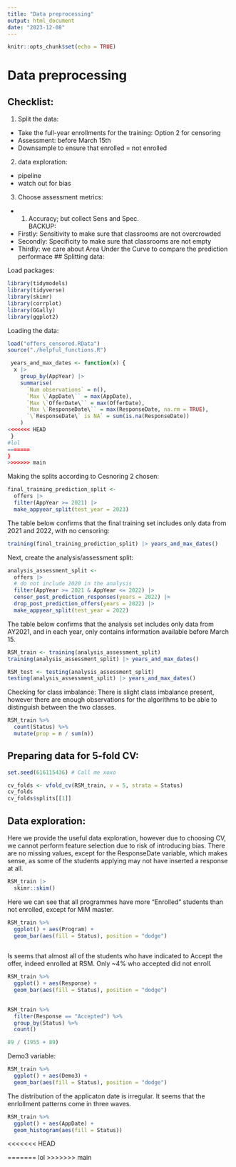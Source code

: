 ```yaml
---
title: "Data preprocessing"
output: html_document
date: "2023-12-08"
---
```


```r
knitr::opts_chunk$set(echo = TRUE)
```

# Data preprocessing 

## Checklist:

1) Split the data: 
  - Take the full-year enrollments for the training: Option 2 for censoring
  - Assessment: before March 15th 
  - Downsample to ensure that enrolled = not enrolled
2) data exploration:
  - pipeline
  - watch out for bias
3) Choose assessment metrics:
  - 1) Accuracy; but collect Sens and Spec.  
  BACKUP:
  - Firstly: Sensitivity to make sure that classrooms are not overcrowded
  - Secondly: Specificity to make sure that classrooms are not empty 
  - Thirdly: we care about Area Under the Curve to compare the prediction performace 
## Splitting data:

Load packages:
```r
library(tidymodels)
library(tidyverse)
library(skimr)
library(corrplot)
library(GGally)
library(ggplot2)
```

Loading the data:
```r
load("offers_censored.RData")
source("./helpful_functions.R")
```

```r
 years_and_max_dates <- function(x) {
  x |>
    group_by(AppYear) |>
    summarise(
      `Num observations` = n(),
      `Max \`AppDate\`` = max(AppDate),
      `Max \`OfferDate\`` = max(OfferDate),
      `Max \`ResponseDate\`` = max(ResponseDate, na.rm = TRUE),
      `\`ResponseDate\` is NA` = sum(is.na(ResponseDate))
    )
<<<<<<< HEAD
 }
#lol
=======
}
>>>>>>> main
```


Making the splits according to Cesnoring 2 chosen:

```r
final_training_prediction_split <-
  offers |>
  filter(AppYear >= 2021) |>
  make_appyear_split(test_year = 2023)


```

The table below confirms that the final training set includes only data from 2021 and 2022, with no censoring:

```r
training(final_training_prediction_split) |> years_and_max_dates()
```
Next, create the analysis/assessment split:

```r
analysis_assessment_split <-
  offers |>
  # do not include 2020 in the analysis
  filter(AppYear >= 2021 & AppYear <= 2022) |>
  censor_post_prediction_responses(years = 2022) |>
  drop_post_prediction_offers(years = 2022) |>
  make_appyear_split(test_year = 2022)

```

The table below confirms that the analysis set includes only data from AY2021, and in each year, only contains information available before March 15.

```r
RSM_train <- training(analysis_assessment_split)
training(analysis_assessment_split) |> years_and_max_dates()
```
```r
RSM_test <- testing(analysis_assessment_split)
testing(analysis_assessment_split) |> years_and_max_dates()

```
Checking for class imbalance: There is slight class imbalance present, however there are enough observations for the algorithms to be able to distinguish between the two classes. 

```r
RSM_train %>% 
  count(Status) %>% 
  mutate(prop = n / sum(n))


```


## Preparing data for 5-fold CV:

```r
set.seed(616115436) # Call me xoxo

cv_folds <- vfold_cv(RSM_train, v = 5, strata = Status)
cv_folds
cv_folds$splits[[1]]

```

## Data exploration:

Here we provide the useful data exploration, however due to choosing CV, we cannot perform feature selection due to risk of introducing bias.
There are no missing values, except for the ResponseDate variable, which makes sense, as some of the students applying may not have inserted a response at all. 

```r
RSM_train |>
  skimr::skim()

```
Here we can see that all programmes have more "Enrolled" students than not enrolled, except for MiM master. 
```r
RSM_train %>% 
  ggplot() + aes(Program) +
  geom_bar(aes(fill = Status), position = "dodge")
  
```

Is seems that almost all of the students who have indicated to Accept the offer, indeed enrolled at RSM. Only ~4% who accepted did not enroll. 
```r
RSM_train %>% 
  ggplot() + aes(Response) +
  geom_bar(aes(fill = Status), position = "dodge")
  
```

```r
RSM_train %>% 
  filter(Response == "Accepted") %>% 
  group_by(Status) %>% 
  count()

89 / (1955 + 89)
```

Demo3 variable: 
```r
RSM_train %>% 
  ggplot() + aes(Demo3) +
  geom_bar(aes(fill = Status), position = "dodge")

```

The distribution of the applicaton date is irregular. It seems that the enrlollment patterns come in three waves. 
```r
RSM_train %>% 
  ggplot() + aes(AppDate) +
  geom_histogram(aes(fill = Status)) 
```

<<<<<<< HEAD


=======
lol
>>>>>>> main

